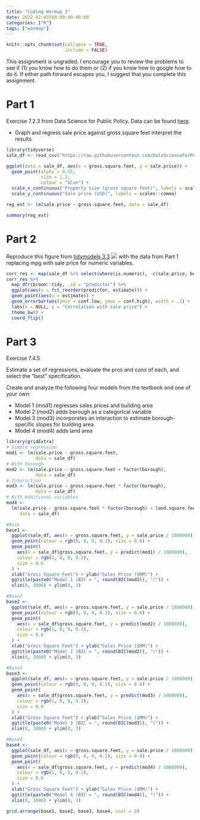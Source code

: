 ```yaml
---
title: "Coding Warmup 3"
date: 2022-02-03T00:00:00-00:00
categories: ["R"]
tags: ["warmup"]
---
```


```r
knitr::opts_chunk$set(collapse = TRUE,
                      include = FALSE)
```

This assignment is ungraded. I encourage you to review the problems to see if (1) you know how to do them or (2) if you know how to google how to do it. If either path forward escapes you, I suggest that you complete this assignment.

# Part 1

Exercise 7.2.3 from Data Science for Public Policy. Data can be found [here](https://raw.githubusercontent.com/DataScienceForPublicPolicy/diys/main/data/home_sales_nyc.csv).

- Graph and regress sale price against gross square feet interpret the results

```r
library(tidyverse)
sale_df <- read_csv("https://raw.githubusercontent.com/DataScienceForPublicPolicy/diys/main/data/home_sales_nyc.csv")

ggplot(data = sale_df, aes(x = gross.square.feet, y = sale.price)) +
  geom_point(alpha = 0.15,
             size = 1.2,
             colour = "blue") +
  scale_x_continuous("Property size (gross square feet)", labels = scales::comma) +
  scale_y_continuous("Sale price (USD)", labels = scales::comma) 

reg_est <- lm(sale.price ~ gross.square.feet, data = sale_df)

summary(reg_est)
```


# Part 2

Reproduce this figure from [tidymodels 3.3](https://www.tmwr.org/base-r.html#tidiness-modeling) 
![](https://www.tmwr.org/figures/base-r-corr-plot-1.svg) with the data from Part 1 replacing mpg with sale price for numeric variables.

```r
corr_res <- map(sale_df %>% select(where(is.numeric), -c(sale.price, borough, zip.code)), cor.test, y=sale_df$sale.price)
corr_res %>% 
  map_dfr(broom::tidy, .id = "predictor") %>% 
  ggplot(aes(x = fct_reorder(predictor, estimate))) + 
  geom_point(aes(y = estimate)) + 
  geom_errorbar(aes(ymin = conf.low, ymax = conf.high), width = .1) +
  labs(x = NULL, y = "Correlation with sale price") +
  theme_bw() +
  coord_flip()
```


# Part 3

Exercise 7.4.5

Estimate a set of regressions, evaluate the pros and cons of each, and select the “best” specification.

Create and analyze the following four models from the textbook and one of your own:

- Model 1 (mod1) regresses sales prices and building area
- Model 2 (mod2) adds borough as a categorical variable
- Model 3 (mod3) incorporates an interaction to estimate borough-specific slopes for building area
- Model 4 (mod4) adds land area

```r
library(gridExtra)
# Simple regression
mod1 <- lm(sale.price ~ gross.square.feet,
           data = sale_df)
# With borough
mod2 <- lm(sale.price ~ gross.square.feet + factor(borough),
           data = sale_df)
# Interaction
mod3 <- lm(sale.price ~ gross.square.feet * factor(borough),
           data = sale_df)
# With Additional variables
mod4 <-
  lm(sale.price ~ gross.square.feet * factor(borough) + land.square.feet + age,
     data = sale_df)

#Base
base1 <-
  ggplot(sale_df, aes(x = gross.square.feet, y = sale.price / 1000000)) +
  geom_point(colour = rgb(0, 0, 0, 0.1), size = 0.8) +
  geom_point(
    aes(x = sale_df$gross.square.feet, y = predict(mod1) / 1000000),
    colour = rgb(1, 0, 0, 0.2),
    size = 0.6
  ) +
  xlab("Gross Square Feet") + ylab("Sales Price ($MM)") +
  ggtitle(paste0("Model 1 (BIC = ", round(BIC(mod1)), ")")) +
  xlim(0, 3000) + ylim(0, 3)

#Base2
base2 <-
  ggplot(sale_df, aes(x = gross.square.feet, y = sale.price / 1000000)) +
  geom_point(colour = rgb(0, 0, 0, 0.1), size = 0.8) +
  geom_point(
    aes(x = sale_df$gross.square.feet, y = predict(mod2) / 1000000),
    colour = rgb(1, 0, 0, 0.2),
    size = 0.6
  ) +
  xlab("Gross Square Feet") + ylab("Sales Price ($MM)") +
  ggtitle(paste0("Model 2 (BIC = ", round(BIC(mod2)), ")")) +
  xlim(0, 3000) + ylim(0, 3)

#Base3
base3 <-
  ggplot(sale_df, aes(x = gross.square.feet, y = sale.price / 1000000)) +
  geom_point(colour = rgb(0, 0, 0, 0.1), size = 0.8) +
  geom_point(
    aes(x = sale_df$gross.square.feet, y = predict(mod3) / 1000000),
    colour = rgb(1, 0, 0, 0.2),
    size = 0.6
  ) +
  xlab("Gross Square Feet") + ylab("Sales Price ($MM)") +
  ggtitle(paste0("Model 3 (BIC = ", round(BIC(mod3)), ")")) +
  xlim(0, 3000) + ylim(0, 3)

#Base4
base4 <-
  ggplot(sale_df, aes(x = gross.square.feet, y = sale.price / 1000000)) +
  geom_point(colour = rgb(0, 0, 0, 0.1), size = 0.8) +
  geom_point(
    aes(x = sale_df$gross.square.feet, y = predict(mod4) / 1000000),
    colour = rgb(1, 0, 0, 0.2),
    size = 0.6
  ) +
  xlab("Gross Square Feet") + ylab("Sales Price ($MM)") +
  ggtitle(paste0("Model 4 (BIC = ", round(BIC(mod4)), ")")) +
  xlim(0, 3000) + ylim(0, 3)

grid.arrange(base1, base2, base3, base4, ncol = 2)
```




